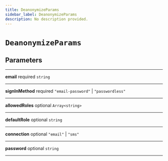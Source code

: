 ```yaml
---
title: DeanonymizeParams
sidebar_label: DeanonymizeParams
description: No description provided.
---
```


# `DeanonymizeParams`

## Parameters

---

**email** <span className="optional-status">required</span> `string`

---

**signInMethod** <span className="optional-status">required</span> `"email-password"` | `"passwordless"`

---

**allowedRoles** <span className="optional-status">optional</span> `Array<string>`

---

**defaultRole** <span className="optional-status">optional</span> `string`

---

**connection** <span className="optional-status">optional</span> `"email"` | `"sms"`

---

**password** <span className="optional-status">optional</span> `string`

---
